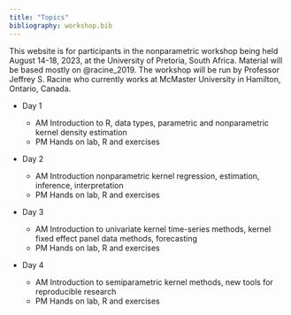 ```yaml
---
title: "Topics"
bibliography: workshop.bib
---
```


This website is for participants in the nonparametric workshop being held August 14-18, 2023, at the University of Pretoria, South Africa. Material will be based mostly on @racine_2019. The workshop will be run by Professor Jeffrey S. Racine who currently works at McMaster University in Hamilton, Ontario, Canada.

- Day 1

  - AM Introduction to R, data types, parametric and nonparametric kernel density estimation
  - PM Hands on lab, R and exercises

- Day 2

  - AM Introduction nonparametric kernel regression, estimation, inference, interpretation
  - PM Hands on lab, R and exercises

- Day 3

  - AM Introduction to univariate kernel time-series methods, kernel fixed effect panel data methods, forecasting
  - PM Hands on lab, R and exercises

- Day 4

  - AM Introduction to semiparametric kernel methods, new tools for reproducible research
  - PM Hands on lab, R and exercises


